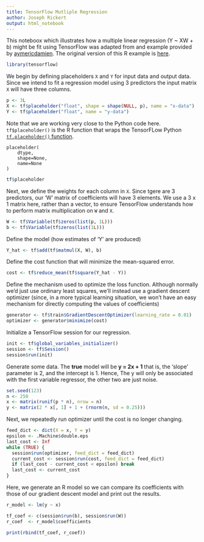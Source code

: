 ```yaml
---
title: TensorFlow Mutliple Regression
author: Joseph Rickert
output: html_notebook
---
```


This noteboox which illustrates how a multiple linear regression (Y ~ XW + b) might be fit using TensorFlow was adapted from and example provided by [aymericdamien](https://github.com/aymericdamien/TensorFlow-Examples/blob/master/examples/2_BasicModels/linear_regression.py). The original version of this R example is [here](https://tensorflow.rstudio.com/tensorflow/articles/examples/linear_regression_multiple.html).

```r
library(tensorflow)
```

We begin by defining placeholders `X` and `Y` for input data and output data. Since we intend to fit a regression model using 3 predictors the input matrix `X` will have three columns.   

```r
p <- 3L
X <- tf$placeholder("float", shape = shape(NULL, p), name = "x-data")
Y <- tf$placeholder("float", name = "y-data")
```   
Note that we are working very close to the Python code here. `tf$placeholder()` is the R function that wraps the TensorFLow Python [`tf.placeholder()` function](https://www.tensorflow.org/api_docs/python/tf/placeholder).

```
placeholder(
    dtype,
    shape=None,
    name=None
)
```

```r
tf$placeholder
```

Next, we define the weights for each column in `X`. Since tgere are 3 predictors, our 'W' matrix of coefficients will have 3 elements. We use a 3 x 1 matrix here, rather than a vector, to ensure TensorFlow understands how to perform matrix multiplication on `W` and `X`.   

```r
W <- tf$Variable(tf$zeros(list(p, 1L)))
b <- tf$Variable(tf$zeros(list(1L)))
```   

Define the model (how estimates of 'Y' are produced)

```r
Y_hat <- tf$add(tf$matmul(X, W), b)
```  

Define the cost function that will minimize the mean-squared error.

```r
cost <- tf$reduce_mean(tf$square(Y_hat - Y))
```  


Define the mechanism used to optimize the loss function. Although normally we'd just use ordinary least squares, we'll instead use a gradient descent optimizer (since, in a more typical learning situation, we won't have an easy mechanism for directly computing the values of coefficients)

```r
generator <- tf$train$GradientDescentOptimizer(learning_rate = 0.01)
optimizer <- generator$minimize(cost)
```   

Initialize a TensorFlow session for our regression.

```r
init <- tf$global_variables_initializer()
session <- tf$Session()
session$run(init)   
```  


Generate some data. The **true** model will be **y = 2x + 1** that is, the 'slope' parameter is 2, and the intercept is 1. Hence, The y will only be associated with the first variable regressor, the other two are just noise.

```r
set.seed(123)
n <- 250
x <- matrix(runif(p * n), nrow = n)
y <- matrix(2 * x[, 1] + 1 + (rnorm(n, sd = 0.25)))
```   


Next, we repeatedly run optimizer until the cost is no longer changing.

```r
feed_dict <- dict(X = x, Y = y)
epsilon <- .Machine$double.eps
last_cost <- Inf
while (TRUE) {
  session$run(optimizer, feed_dict = feed_dict)
  current_cost <- session$run(cost, feed_dict = feed_dict)
  if (last_cost - current_cost < epsilon) break
  last_cost <- current_cost
}
```   

Here, we generate an R model so we can compare its coefficients with those of our gradient descent model and print out the results.

```r
r_model <- lm(y ~ x)

tf_coef <- c(session$run(b), session$run(W))
r_coef  <- r_model$coefficients

print(rbind(tf_coef, r_coef))
```  

